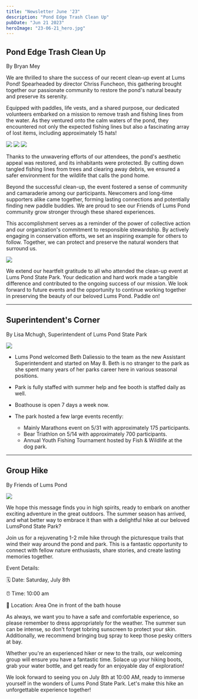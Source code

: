 ```yaml
---
title: "Newsletter June '23"
description: "Pond Edge Trash Clean Up"
pubDate: "Jun 21 2023"
heroImage: "23-06-21_hero.jpg"
---
```


## Pond Edge Trash Clean Up

By Bryan Mey

We are thrilled to share the success of our recent clean-up event at Lums Pond! Spearheaded by director Chriss Funcheon, this gathering brought together our passionate community to restore the pond's natural beauty and preserve its serenity.

Equipped with paddles, life vests, and a shared purpose, our dedicated volunteers embarked on a mission to remove trash and fishing lines from the water. As they ventured onto the calm waters of the pond, they encountered not only the expected fishing lines but also a fascinating array of lost items, including approximately 15 hats!


<Gallery>
  <Image src="23-06-21_1.jpg" class="one-third"></Image>
  <Image src="23-06-21_2.jpg" class="one-third"></Image>
  <Image src="23-06-21_3.jpg" class="one-third"></Image>
</Gallery>

Thanks to the unwavering efforts of our attendees, the pond's aesthetic appeal was restored, and its inhabitants were protected. By cutting down tangled fishing lines from trees and clearing away debris, we ensured a safer environment for the wildlife that calls the pond home.

Beyond the successful clean-up, the event fostered a sense of community and camaraderie among our participants. Newcomers and long-time supporters alike came together, forming lasting connections and potentially finding new paddle buddies. We are proud to see our Friends of Lums Pond community grow stronger through these shared experiences.

This accomplishment serves as a reminder of the power of collective action and our organization's commitment to responsible stewardship. By actively engaging in conservation efforts, we set an inspiring example for others to follow. Together, we can protect and preserve the natural wonders that surround us.

<Image src="23-06-21_7.jpg"></Image>

We extend our heartfelt gratitude to all who attended the clean-up event at Lums Pond State Park. Your dedication and hard work made a tangible difference and contributed to the ongoing success of our mission. We look forward to future events and the opportunity to continue working together in preserving the beauty of our beloved Lums Pond.
Paddle on!

---

## Superintendent's Corner

By Lisa Mchugh, Superintendent of Lums Pond State Park

<Image src="23-06-21_4.webp"></Image>

- Lums Pond welcomed Beth Daliessio to the team as the new Assistant Superintendent and started on May 8. Beth is no stranger to the park as she spent many years of her parks career here in various seasonal positions.

- Park is fully staffed with summer help and fee booth is staffed daily as well.

- Boathouse is open 7 days a week now.

- The park hosted a few large events recently:
  - Mainly Marathons event on 5/31 with approximately 175 participants.
  - Bear Triathlon on 5/14 with approximately 700 participants.
  - Annual Youth Fishing Tournament hosted by Fish & Wildlife at the dog park.

---

## Group Hike

By Friends of Lums Pond

<Image src="23-06-21_6.jpg"></Image>

We hope this message finds you in high spirits, ready to embark on another exciting adventure in the great outdoors. The summer season has arrived, and what better way to embrace it than with a delightful hike at our beloved LumsPond State Park?

Join us for a rejuvenating 1-2 mile hike through the picturesque trails that wind their way around the pond and park. This is a fantastic opportunity to connect with fellow nature enthusiasts, share stories, and create lasting memories together.

Event Details:

🗓 Date: Saturday, July 8th

⏰ Time: 10:00 am

📍 Location: Area One in front of the bath house

As always, we want you to have a safe and comfortable experience, so please remember to dress appropriately for the weather. The summer sun can be intense, so don't forget tobring sunscreen to protect your skin. Additionally, we recommend bringing bug spray to keep those pesky critters at bay.

Whether you're an experienced hiker or new to the trails, our welcoming group will ensure you have a fantastic time. Solace up your hiking boots, grab your water bottle, and get ready for an enjoyable day of exploration!

We look forward to seeing you on July 8th at 10:00 AM, ready to immerse yourself in the wonders of Lums Pond State Park. Let's make this hike an unforgettable experience together!

